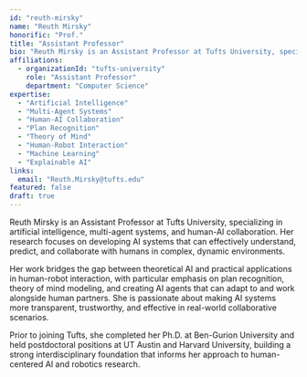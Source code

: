 ```yaml
---
id: "reuth-mirsky"
name: "Reuth Mirsky"
honorific: "Prof."
title: "Assistant Professor"
bio: "Reuth Mirsky is an Assistant Professor at Tufts University, specializing in artificial intelligence, multi-agent systems, and human-AI collaboration. Her research focuses on developing AI systems that can effectively understand, predict, and collaborate with humans in complex, dynamic environments."
affiliations:
  - organizationId: "tufts-university"
    role: "Assistant Professor"
    department: "Computer Science"
expertise:
  - "Artificial Intelligence"
  - "Multi-Agent Systems"
  - "Human-AI Collaboration"
  - "Plan Recognition"
  - "Theory of Mind"
  - "Human-Robot Interaction"
  - "Machine Learning"
  - "Explainable AI"
links:
  email: "Reuth.Mirsky@tufts.edu"
featured: false
draft: true
---
```


Reuth Mirsky is an Assistant Professor at Tufts University, specializing in artificial intelligence, multi-agent systems, and human-AI collaboration. Her research focuses on developing AI systems that can effectively understand, predict, and collaborate with humans in complex, dynamic environments.

Her work bridges the gap between theoretical AI and practical applications in human-robot interaction, with particular emphasis on plan recognition, theory of mind modeling, and creating AI agents that can adapt to and work alongside human partners. She is passionate about making AI systems more transparent, trustworthy, and effective in real-world collaborative scenarios.

Prior to joining Tufts, she completed her Ph.D. at Ben-Gurion University and held postdoctoral positions at UT Austin and Harvard University, building a strong interdisciplinary foundation that informs her approach to human-centered AI and robotics research.
